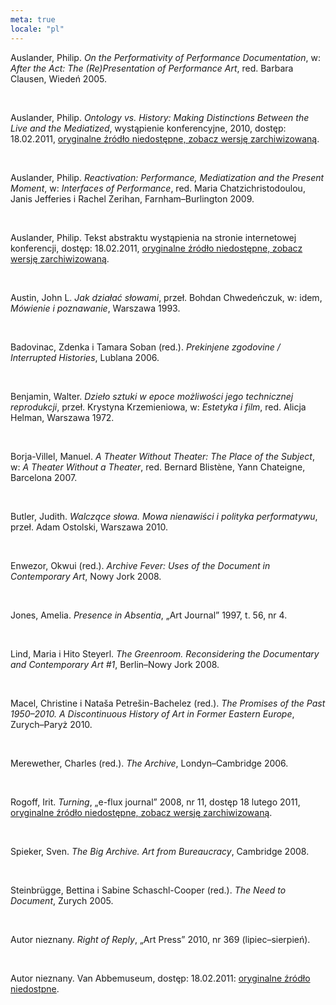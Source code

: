 ```yaml
---
meta: true
locale: "pl"
---
```


Auslander, Philip. *On the Performativity of Performance Documentation*, w: *After the Act: The (Re)Presentation of Performance Art*, red. Barbara Clausen, Wiedeń 2005.

<br />

Auslander, Philip. _Ontology vs. History: Making Distinctions Between the Live and the Mediatized_, wystąpienie konferencyjne, 2010, dostęp: 18.02.2011, [oryginalne źródło niedostępne, zobacz wersję zarchiwizowaną](https://web.archive.org/web/20110716135135/http://webcast.gatech.edu/papers/arch/Auslander.html).

<br />

Auslander, Philip. *Reactivation: Performance, Mediatization and the Present Moment*, w: *Interfaces of Performance*, red. Maria Chatzichristodoulou, Janis Jefferies i Rachel Zerihan, Farnham–Burlington 2009.

<br />

Auslander, Philip. Tekst abstraktu wystąpienia na stronie internetowej konferencji, dostęp: 18.02.2011, [oryginalne źródło niedostępne, zobacz wersję zarchiwizowaną](https://web.archive.org/web/20110325074631/http://www.mcgill.ca/ahcs/ahcsevents/speakerseries/#AUSLANDER).

<br />

Austin, John L. *Jak działać słowami*, przeł. Bohdan Chwedeńczuk, w: idem, *Mówienie i poznawanie*, Warszawa 1993.

<br />

Badovinac, Zdenka i Tamara Soban (red.). *Prekinjene zgodovine / Interrupted Histories*, Lublana 2006.

<br />

Benjamin, Walter. *Dzieło sztuki w epoce możliwości jego technicznej reprodukcji*, przeł. Krystyna Krzemieniowa, w: *Estetyka i film*, red. Alicja Helman, Warszawa 1972.

<br />

Borja-Villel, Manuel. *A Theater Without Theater: The Place of the Subject*, w: *A Theater Without a Theater*, red. Bernard Blistène, Yann Chateigne, Barcelona 2007.

<br />

Butler, Judith. *Walczące słowa. Mowa nienawiści i polityka performatywu*, przeł. Adam Ostolski, Warszawa 2010.

<br />

Enwezor, Okwui (red.). *Archive Fever: Uses of the Document in Contemporary Art*, Nowy Jork 2008.

<br />

Jones, Amelia. *Presence in Absentia*, „Art Journal” 1997, t. 56, nr 4.

<br />

Lind, Maria i Hito Steyerl. *The Greenroom. Reconsidering the Documentary and Contemporary Art #1*, Berlin–Nowy Jork 2008.

<br />

Macel, Christine i Nataša Petrešin-Bachelez (red.). *The Promises of the Past 1950–2010. A Discontinuous History of Art in Former Eastern Europe*, Zurych–Paryż 2010.

<br />

Merewether, Charles (red.). *The Archive*, Londyn–Cambridge 2006.

<br />

Rogoff, Irit. *Turning*, „e-flux journal” 2008, nr 11, dostęp 18 lutego 2011, [oryginalne źródło niedostępne, zobacz wersję zarchiwizowaną](https://web.archive.org/web/20101224022300/http://www.e-flux.com/journal/view/18).

<br />

Spieker, Sven. *The Big Archive. Art from Bureaucracy*, Cambridge 2008.

<br />

Steinbrügge, Bettina i Sabine Schaschl-Cooper (red.). *The Need to Document*, Zurych 2005.

<br />

Autor nieznany. *Right of Reply*, „Art Press” 2010, nr 369 (lipiec–sierpień).

<br />

Autor nieznany. Van Abbemuseum, dostęp: 18.02.2011: [oryginalne źródło niedostpne](http://www.vanabbemuseum.nl/).